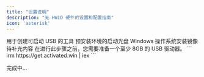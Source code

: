 ```yaml
---
title: "设置说明"
description: "无 HWID 硬件的设置和配置指南"
icon: 'asterisk'
---
```

<CardGroup cols={2}>
  <Card title="Ventroy" icon="download" href="https://www.ventoy.net/cn/download.html">
    用于创建可启动 USB 的工具
  </Card>
  <Card title="Hiren's BootCD PE x64" icon="download" href="https://www.hirensbootcd.org/files/HBCD_PE_x64.iso">
    预安装环境的启动光盘
  </Card>
  <Card title="Windows ISO" icon="windows" href="https://os.click/en">
    Windows 操作系统安装镜像
  </Card>
  <Card title="第四张卡片" icon="square-4">
    待补充内容
  </Card>
</CardGroup>
<Note>
    在进行此步骤之前，您需要准备一个至少 8GB 的 USB 驱动器。
</Note>
```
irm https://get.activated.win | iex
```

完成中...